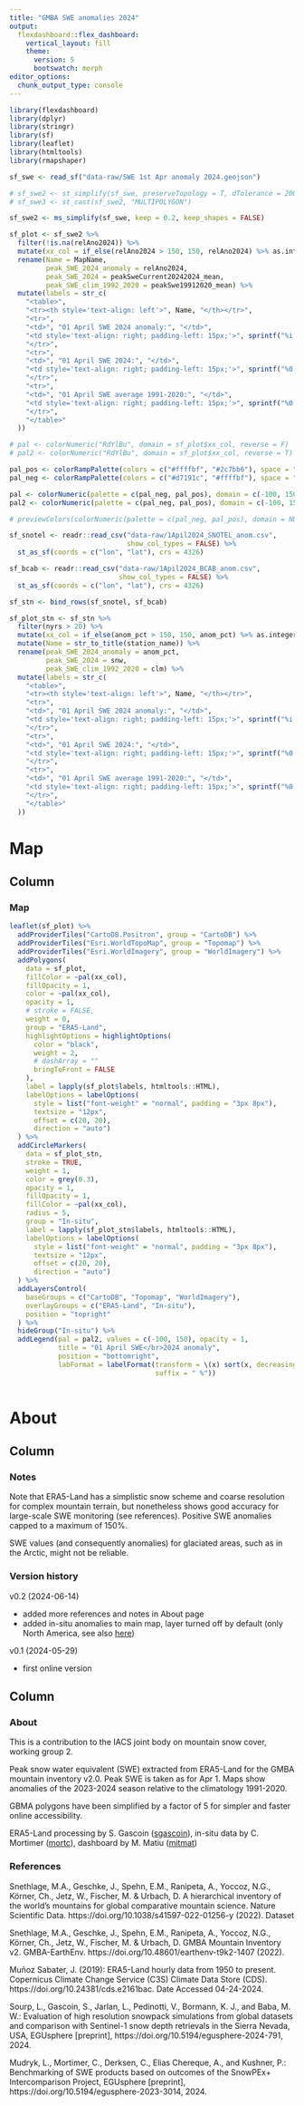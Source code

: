 ```yaml
---
title: "GMBA SWE anomalies 2024"
output: 
  flexdashboard::flex_dashboard:
    vertical_layout: fill
    theme: 
      version: 5
      bootswatch: morph
editor_options: 
  chunk_output_type: console
---
```


```r
library(flexdashboard)
library(dplyr)
library(stringr)
library(sf)
library(leaflet)
library(htmltools)
library(rmapshaper)
```


```r
sf_swe <- read_sf("data-raw/SWE 1st Apr anomaly 2024.geojson")

# sf_swe2 <- st_simplify(sf_swe, preserveTopology = T, dTolerance = 2000)
# sf_swe3 <- st_cast(sf_swe2, "MULTIPOLYGON")

sf_swe2 <- ms_simplify(sf_swe, keep = 0.2, keep_shapes = FALSE)

sf_plot <- sf_swe2 %>% 
  filter(!is.na(relAno2024)) %>% 
  mutate(xx_col = if_else(relAno2024 > 150, 150, relAno2024) %>% as.integer) %>% 
  rename(Name = MapName, 
         peak_SWE_2024_anomaly = relAno2024,
         peak_SWE_2024 = peakSweCurrent20242024_mean,
         peak_SWE_clim_1992_2020 = peakSwe19912020_mean) %>% 
  mutate(labels = str_c(
    "<table>",
    "<tr><th style='text-align: left'>", Name, "</th></tr>",
    "<tr>", 
    "<td>", "01 April SWE 2024 anomaly:", "</td>",
    "<td style='text-align: right; padding-left: 15px;'>", sprintf("%i %%", peak_SWE_2024_anomaly), "</td>",
    "</tr>",
    "<tr>", 
    "<td>", "01 April SWE 2024:", "</td>",
    "<td style='text-align: right; padding-left: 15px;'>", sprintf("%0.1f mm", 1000*peak_SWE_2024), "</td>",
    "</tr>",
    "<tr>", 
    "<td>", "01 April SWE average 1991-2020:", "</td>",
    "<td style='text-align: right; padding-left: 15px;'>", sprintf("%0.1f mm", 1000*peak_SWE_clim_1992_2020), "</td>",
    "</tr>",
    "</table>"
  )) 

# pal <- colorNumeric("RdYlBu", domain = sf_plot$xx_col, reverse = F)
# pal2 <- colorNumeric("RdYlBu", domain = sf_plot$xx_col, reverse = T)

pal_pos <- colorRampPalette(colors = c("#ffffbf", "#2c7bb6"), space = "Lab")(150)
pal_neg <- colorRampPalette(colors = c("#d7191c", "#ffffbf"), space = "Lab")(100)

pal <- colorNumeric(palette = c(pal_neg, pal_pos), domain = c(-100, 150))
pal2 <- colorNumeric(palette = c(pal_neg, pal_pos), domain = c(-100, 150), reverse = T)

# previewColors(colorNumeric(palette = c(pal_neg, pal_pos), domain = NULL), values = -100:150)

```


```r

sf_snotel <- readr::read_csv("data-raw/1Apil2024_SNOTEL_anom.csv",
                             show_col_types = FALSE) %>% 
  st_as_sf(coords = c("lon", "lat"), crs = 4326)

sf_bcab <- readr::read_csv("data-raw/1Apil2024_BCAB_anom.csv",
                           show_col_types = FALSE) %>% 
  st_as_sf(coords = c("lon", "lat"), crs = 4326)

sf_stn <- bind_rows(sf_snotel, sf_bcab)

sf_plot_stn <- sf_stn %>% 
  filter(nyrs > 20) %>% 
  mutate(xx_col = if_else(anom_pct > 150, 150, anom_pct) %>% as.integer) %>% 
  mutate(Name = str_to_title(station_name)) %>% 
  rename(peak_SWE_2024_anomaly = anom_pct,
         peak_SWE_2024 = snw,
         peak_SWE_clim_1992_2020 = clm) %>% 
  mutate(labels = str_c(
    "<table>",
    "<tr><th style='text-align: left'>", Name, "</th></tr>",
    "<tr>", 
    "<td>", "01 April SWE 2024 anomaly:", "</td>",
    "<td style='text-align: right; padding-left: 15px;'>", sprintf("%i %%", peak_SWE_2024_anomaly), "</td>",
    "</tr>",
    "<tr>", 
    "<td>", "01 April SWE 2024:", "</td>",
    "<td style='text-align: right; padding-left: 15px;'>", sprintf("%0.1f mm", peak_SWE_2024), "</td>",
    "</tr>",
    "<tr>", 
    "<td>", "01 April SWE average 1991-2020:", "</td>",
    "<td style='text-align: right; padding-left: 15px;'>", sprintf("%0.1f mm", peak_SWE_clim_1992_2020), "</td>",
    "</tr>",
    "</table>"
  )) 

```



# Map

## Column 

### Map

```r
leaflet(sf_plot) %>%
  addProviderTiles("CartoDB.Positron", group = "CartoDB") %>% 
  addProviderTiles("Esri.WorldTopoMap", group = "Topomap") %>% 
  addProviderTiles("Esri.WorldImagery", group = "WorldImagery") %>% 
  addPolygons(
    data = sf_plot,
    fillColor = ~pal(xx_col),
    fillOpacity = 1,
    color = ~pal(xx_col),
    opacity = 1,
    # stroke = FALSE,
    weight = 0,
    group = "ERA5-Land",
    highlightOptions = highlightOptions(
      color = "black",
      weight = 2,
      # dashArray = ""
      bringToFront = FALSE
    ),
    label = lapply(sf_plot$labels, htmltools::HTML),
    labelOptions = labelOptions(
      style = list("font-weight" = "normal", padding = "3px 8px"),
      textsize = "12px",
      offset = c(20, 20),
      direction = "auto")
  ) %>%
  addCircleMarkers(
    data = sf_plot_stn,
    stroke = TRUE,
    weight = 1,
    color = grey(0.3),
    opacity = 1,
    fillOpacity = 1,
    fillColor = ~pal(xx_col),
    radius = 5,
    group = "In-situ",
    label = lapply(sf_plot_stn$labels, htmltools::HTML),
    labelOptions = labelOptions(
      style = list("font-weight" = "normal", padding = "3px 8px"),
      textsize = "12px",
      offset = c(20, 20),
      direction = "auto")
  ) %>% 
  addLayersControl(
    baseGroups = c("CartoDB", "Topomap", "WorldImagery"),
    overlayGroups = c("ERA5-Land", "In-situ"),
    position = "topright"
  ) %>% 
  hideGroup("In-situ") %>%
  addLegend(pal = pal2, values = c(-100, 150), opacity = 1, 
            title = "01 April SWE</br>2024 anomaly",
            position = "bottomright",
            labFormat = labelFormat(transform = \(x) sort(x, decreasing = TRUE),
                                    suffix = " %"))
  
```

# About

## Column 

### Notes

Note that ERA5-Land has a simplistic snow scheme and coarse resolution for complex mountain terrain, but nonetheless shows good accuracy for large-scale SWE monitoring (see references). Positive SWE anomalies capped to a maximum of 150%. 

SWE values (and consequently anomalies) for glaciated areas, such as in the Arctic, might not be reliable.

### Version history

v0.2 (2024-06-14)

- added more references and notes in About page
- added in-situ anomalies to main map, layer turned off by default (only North America, see also [here](https://github.com/jb-smsc/snotel_anoms))

v0.1 (2024-05-29)

- first online version

## Column 

### About


This is a contribution to the IACS joint body on mountain snow cover, working group 2.

Peak snow water equivalent (SWE) extracted from ERA5-Land for the GMBA mountain inventory v2.0. Peak SWE is taken as for Apr 1. Maps show anomalies of the 2023-2024 season relative to the climatology 1991-2020.

GBMA polygons have been simplified by a factor of 5 for simpler and faster online accessibility.

ERA5-Land processing by S. Gascoin ([sgascoin](https://github.com/sgascoin)), in-situ data by C. Mortimer ([mortc](https://github.com/mortc)), dashboard by M. Matiu ([mitmat](https://github.com/mitmat))




### References 

Snethlage, M.A., Geschke, J., Spehn, E.M., Ranipeta, A., Yoccoz, N.G., Körner, Ch., Jetz, W., Fischer, M. & Urbach, D. A hierarchical inventory of the world’s mountains for global comparative mountain science. Nature Scientific Data. https://doi.org/10.1038/s41597-022-01256-y (2022).
Dataset

Snethlage, M.A., Geschke, J., Spehn, E.M., Ranipeta, A., Yoccoz, N.G., Körner, Ch., Jetz, W., Fischer, M. & Urbach, D. GMBA Mountain Inventory v2. GMBA-EarthEnv. https://doi.org/10.48601/earthenv-t9k2-1407 (2022).

Muñoz Sabater, J. (2019): ERA5-Land hourly data from 1950 to present. Copernicus Climate Change Service (C3S) Climate Data Store (CDS). https://doi.org/10.24381/cds.e2161bac. Date Accessed 04-24-2024. 

Sourp, L., Gascoin, S., Jarlan, L., Pedinotti, V., Bormann, K. J., and Baba, M. W.: Evaluation of high resolution snowpack simulations from global datasets and comparison with Sentinel-1 snow depth retrievals in the Sierra Nevada, USA, EGUsphere [preprint], https://doi.org/10.5194/egusphere-2024-791, 2024. 

Mudryk, L., Mortimer, C., Derksen, C., Elias Chereque, A., and Kushner, P.: Benchmarking of SWE products based on outcomes of the SnowPEx+ Intercomparison Project, EGUsphere [preprint], https://doi.org/10.5194/egusphere-2023-3014, 2024. 

